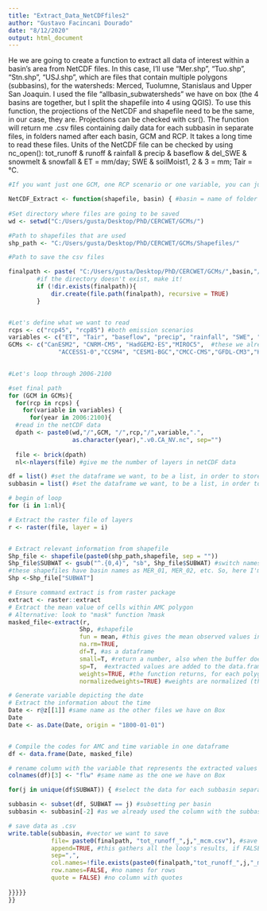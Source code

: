 ---
title: "Extract_Data_NetCDFfiles2"
author: "Gustavo Facincani Dourado"
date: "8/12/2020"
output: html_document
---

He we are going to create a function to extract all data of interest within a basin's area from NetCDF files.
In this case, I'll use "Mer.shp", "Tuo.shp", "Stn.shp", "USJ.shp", which are files that contain multiple polygons (subbasins), for the watersheds: Merced, Tuolumne, Stanislaus and Upper San Joaquin. I used the file "allbasin_subwatersheds" we have on box (the 4 basins are together, but I split the shapefile into 4 using QGIS).
To use this function, the projections of the NetCDF and shapefile need to be the same, in our case, they are. Projections can be checked with csr(). The function will return me .csv files containing daily data for each subbasin in separate files, in folders named after each basin, GCM and RCP. It takes a long time to read these files.
Units of the NetCDF file can be checked by using nc_open():
tot_runoff & runoff & rainfall & precip & baseflow & del_SWE & snowmelt &  snowfall & ET = mm/day; 
SWE & soilMoist1, 2 & 3 = mm; 
Tair = °C.

```{r}
#If you want just one GCM, one RCP scenario or one variable, you can just "mute" (#) the undesired ones in the first lines of this function, before the loop for the years

NetCDF_Extract <- function(shapefile, basin) { #basin = name of folder in which you'll save the data
  
#Set directory where files are going to be saved
wd <- setwd("C:/Users/gusta/Desktop/PhD/CERCWET/GCMs/")

#Path to shapefiles that are used
shp_path <- "C:/Users/gusta/Desktop/PhD/CERCWET/GCMs/Shapefiles/"

#Path to save the csv files

finalpath <- paste( "C:/Users/gusta/Desktop/PhD/CERCWET/GCMs/",basin,"/",GCM,"/",rcp,"/",sep="" )
		#if the directory doesn't exist, make it!
		if (!dir.exists(finalpath)){
			dir.create(file.path(finalpath), recursive = TRUE)
		}


#Let's define what we want to read
rcps <- c("rcp45", "rcp85") #both emission scenarios
variables <- c("ET", "Tair", "baseflow", "precip", "rainfall", "SWE", "runoff", "snow_melt", "snowfall", "tot_runoff")
GCMs <- c("CanESM2", "CNRM-CM5", "HadGEM2-ES","MIROC5",  #these we already have
              "ACCESS1‐0","CCSM4", "CESM1-BGC","CMCC-CMS","GFDL-CM3","HadGEM2-CC")#all 10 GCMs

  
#Let's loop through 2006-2100

#set final path 
for (GCM in GCMs){
  for(rcp in rcps) {
    for(variable in variables) {
      for(year in 2006:2100){
  #read in the netCDF data 
  dpath <- paste0(wd,"/",GCM, "/",rcp,"/",variable,".",
                  as.character(year),".v0.CA_NV.nc", sep="")
  
  file <- brick(dpath)
  nl<-nlayers(file) #give me the number of layers in netCDF data 

df = list() #set the dataframe we want, to be a list, in order to store all results of the loops
subbasin = list() #set the dataframe we want, to be a list, in order to store all results of the loops

# begin of loop
for (i in 1:nl){

# Extract the raster file of layers
r <- raster(file, layer = i)


# Extract relevant information from shapefile
Shp_file <- shapefile(paste0(shp_path,shapefile, sep = ""))
Shp_file$SUBWAT <- gsub("^.{0,4}", "sb", Shp_file$SUBWAT) #switch names in the attribute table of the shp file
#these shapefiles have basin names as MER_01, MER_02, etc. So, here I'm selecting the first 4 digits, and switching them for "sb", so that I can use this attributes later to split the .csv file directly by subbasin, already with the same labels we currently have on Box
Shp <-Shp_file["SUBWAT"]

# Ensure command extract is from raster package
extract <- raster::extract
# Extract the mean value of cells within AMC polygon
# Alternative: look to "mask" function ?mask
masked_file<-extract(r, 
                    Shp, #shapefile
                    fun = mean, #this gives the mean observed values in the region, if fun = NULL, we will have values for each point, with the respective weight for each point
                    na.rm=TRUE, 
                    df=T, #as a dataframe
                    small=T, #return a number, also when the buffer does not include the center of a single cell
                    sp=T,  #extracted values are added to the data.frame
                    weights=TRUE, #the function returns, for each polygon, a matrix with the cell values and the approximate fraction of each cell that is covered by the polygon
                    normalizedweights=TRUE) #weights are normalized (they add up to 1 for each polygon)

# Generate variable depicting the date
# Extract the information about the time
Date <- r@z[[1]] #same name as the other files we have on Box
Date
Date <- as.Date(Date, origin = "1800-01-01")


# Compile the codes for AMC and time variable in one dataframe
df <- data.frame(Date, masked_file)

# rename column with the variable that represents the extracted values
colnames(df)[3] <- "flw" #same name as the one we have on Box 

for(j in unique(df$SUBWAT)) { #select the data for each subbasin separately

subbasin <- subset(df, SUBWAT == j) #subsetting per basin
subbasin <- subbasin[-2] #as we already used the column with the subbasin name, we can remove it

# save data as .csv
write.table(subbasin, #vector we want to save
            file= paste0(finalpath, "tot_runoff_",j,"_mcm.csv"), #save csv files per basin
            append=TRUE, #this gathers all the loop's results, if FALSE we'll have results being overwritten over and over again in the first line
            sep=",",
            col.names=!file.exists(paste0(finalpath,"tot_runoff_",j,"_mcm.csv")), #if we set as TRUE, we'll have headings repeated per each row, in this way we just have one heading
            row.names=FALSE, #no names for rows
            quote = FALSE) #no column with quotes
        
}}}}}
}}

```

